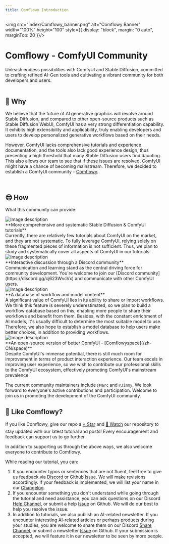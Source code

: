 ```yaml
---
title: Comflowy Introduction
---
```


<img src="index/Comflowy_banner.png" alt="Comflowy Banner" width="100%" height="100" style={{
    display: "block",
    margin: "0 auto",
    marginTop: 20
}}/>

<h1 className="site-heading-title text-pretty">Comflowy - ComfyUI Community</h1>
<div className="one-sentence text-center text-pretty md:w-7/12 sm:w-8/12 max-[640px]:w-11/12" style={{
    margin: "0 auto",
    marginTop: -40,
    opacity: .8,
    lineHeight: 1.4
}}>
    Unleash endless possibilities with ComfyUI and Stable Diffusion, committed to crafting refined AI-Gen tools and cultivating a vibrant community for both developers and users.
</div>

<br/>

## 🤔 Why
We believe that the future of AI generative graphics will revolve around Stable Diffusion, and compared to other open-source products such as Stable Diffusion WebUI, ComfyUI has a very strong differentiation capability. It exhibits high extensibility and applicability, truly enabling developers and users to develop personalized generative workflows based on their needs.

However, ComfyUI lacks comprehensive tutorials and experience documentation, and the tools also lack good experience design, thus presenting a high threshold that many Stable Diffusion users find daunting. This also allows our team to see that if these issues are resolved, ComfyUI might have a chance of becoming mainstream. Therefore, we decided to establish a ComfyUI community - [Comflowy](https://www.comflowy.com/).

<br/>

## 😎 How
What this community can provide:

<div className="mt-4 md:flex sm:flex min-[640px]:flex-row">
  <img src="index/001.png" alt="Image description" className="md:w-1/3 sm:w-1/3 max-[640px]:1/5"/>
  <div className="text-pretty md:ml-4 sm:ml-4 max-[640px]:ml-0 max-[640px]:mt-4">
    **More comprehensive and systematic Stable Diffusion & ComfyUI tutorials**
    <div className="mt-4">
    Currently, there are relatively few tutorials about ComfyUI on the market, and they are not systematic. To fully leverage ComfyUI, relying solely on these fragmented pieces of information is not sufficient. Thus, we plan to study and systematically cover all aspects of ComfyUI in our tutorials.
    </div>
  </div>
</div>

<div className="mt-8 md:flex sm:flex min-[640px]:flex-row">
  <img src="index/002.png" alt="Image description" className="md:w-2/5 sm:w-2/5 max-[640px]:1/5 md:order-last sm:order-last max-[640px]:order-first" />
  <div className="text-pretty md:mr-4 sm:mr-4 max-[640px]:mr-0 max-[640px]:mt-4">
    **Interactive discussion through a Discord community**
    <div className="mt-4">
    Communication and learning stand as the central driving force for community development. You're welcome to join our [Discord community](https://discord.gg/cj623WvcVx) and communicate with other ComfyUI users.
    </div>
  </div>
</div>

<div className="mt-8 md:flex sm:flex min-[640px]:flex-row">
  <img src="index/003.png" alt="Image description" className="md:w-1/3 sm:w-1/3 max-[640px]:1/5"/>
  <div className="text-pretty md:ml-4 sm:ml-4 max-[640px]:ml-0 max-[640px]:mt-4">
    **A database of workflow and model content**
    <div className="mt-4">
    A significant value of ComfyUI lies in its ability to share or import workflows. We think this feature is severely underestimated, so we plan to build a workflow database based on this, enabling more people to share their workflows and benefit from them. Besides, with the constant enrichment of AI models, it's usually difficult to determine the most suitable model to use. Therefore, we also hope to establish a model database to help users make better choices, in addition to providing workflows.
    </div>
  </div>
</div>

<div className="mt-8 md:flex sm:flex min-[640px]:flex-row">
  <img src="index/004.png" alt="Image description" className="md:w-2/5 sm:w-2/5 max-[640px]:1/5 md:order-last sm:order-last max-[640px]:order-first"/>
  <div className="text-pretty md:mr-4 sm:mr-4 max-[640px]:mr-0 max-[640px]:mt-4">
   **An open-source version of better ComfyUI - [Comflowyspace](/zh-CN/space)**
    <div className="mt-4">
    Despite ComfyUI's immense potential, there is still much room for improvement in terms of product interaction experience. Our team excels in improving user experience, so we wish to contribute our professional skills to the ComfyUI ecosystem, effectively promoting ComfyUI's mainstream prevalence.
    </div>
  </div>
</div>

The current community maintainers include `@Marc` and `@Jimmy`. We look forward to everyone's active contributions and participation. Welcome to join us in promoting the development of the ComfyUI community.

## 🥰 Like Comflowy?
If you like Comflowy, give our repo a [⭐ Star](https://github.com/6174/comflowy) and [👀 Watch](https://github.com/6174/comflowy/subscription) our repository to stay updated with our latest tutorial and posts!
Every encouragement and feedback can support us to go further.

In addition to supporting us through the above ways, we also welcome everyone to contribute to Comflowy.

While reading our tutorial, you can:
1. If you encounter typos or sentences that are not fluent, feel free to give us feedback via [Discord](https://discord.gg/n4GCmVxNzd) or Github [Issue](https://github.com/6174/comflowy/issues/new/choose). We will make revisions accordingly. If your feedback is implemented, we will list your name in our [Changelog](/special-thanks).
2. If you encounter something you don't understand while going through the tutorial and need assistance, you can ask questions on our Discord [Help Channel](https://discord.gg/B8KxkPJBMr), or submit a help [Issue](https://github.com/6174/comflowy/issues/new/choose) on Github. We will do our best to help you resolve the issue.
3. In addition to tutorials, we also publish an AI-related newsletter. If you encounter interesting AI-related articles or perhaps products during your studies, you are welcome to share them on our Discord [Share Channel](https://discord.gg/fzzdw6e8vk), or submit a newsletter [Issue](https://github.com/6174/comflowy/issues/new/choose) on Github. If your submission is accepted, we will feature it in our newsletter to be seen by more people.